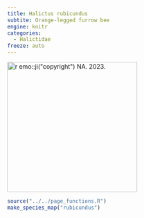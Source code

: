 ```yaml
---
title: Halictus rubicundus
subtite: Orange-legged furrow bee
engine: knitr
categories:
  - Halictidae
freeze: auto
---
```

[![`r emo::ji("copyright")` NA. 2023.](/files/no_bee.png){height=300}](https://inaturalist.ca/observations/178114757)

```r
source("../../page_functions.R")
make_species_map("rubicundus")
```

